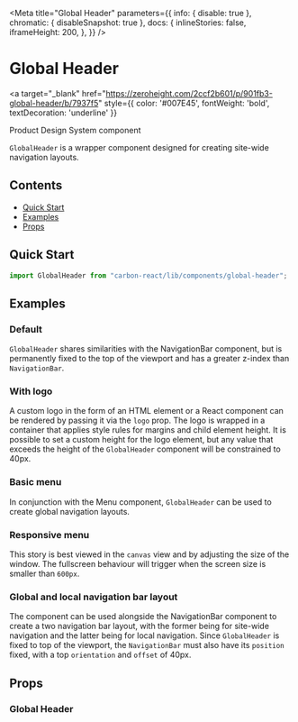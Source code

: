 


<Meta
  title="Global Header"
  parameters={{
    info: { disable: true },
    chromatic: { disableSnapshot: true },
    docs: {
      inlineStories: false,
      iframeHeight: 200,
    },
  }}
/>

# Global Header

<a
  target="_blank"
  href="https://zeroheight.com/2ccf2b601/p/901fb3-global-header/b/7937f5"
  style={{ color: '#007E45', fontWeight: 'bold', textDecoration: 'underline' }}
>
  Product Design System component 
</a>

`GlobalHeader` is a wrapper component designed for creating site-wide navigation layouts.

## Contents

- [Quick Start](#quick-start)
- [Examples](#examples)
- [Props](#props)

## Quick Start

```javascript
import GlobalHeader from "carbon-react/lib/components/global-header";
```

## Examples

### Default

`GlobalHeader` shares similarities with the <LinkTo kind="Navigation Bar" story="default">NavigationBar component</LinkTo>, but is permanently fixed to the top of the viewport and has a greater z-index than `NavigationBar`.

<Canvas>
  <Story name="default" story={stories.Default} />
</Canvas>

### With logo

A custom logo in the form of an HTML element or a React component can be rendered by passing it via the `logo` prop. The logo is wrapped in a container that applies style rules for margins and child element height. It is possible to set a custom height for the logo element, but any value that exceeds the height of the `GlobalHeader` component will be constrained to 40px.

<Canvas>
  <Story name="with logo" story={stories.WithLogo} />
</Canvas>

### Basic menu

In conjunction with the <LinkTo kind="Menu" story="default">Menu component</LinkTo>, `GlobalHeader` can be used to create global navigation layouts.

<Canvas>
  <Story name="basic menu" story={stories.BasicMenu} />
</Canvas>

### Responsive menu

This story is best viewed in the `canvas` view and by adjusting the size of the window. The fullscreen behaviour will trigger when the screen size is smaller than `600px`.

<Canvas>
  <Story name="responsive menu" story={stories.ResponsiveMenu} />
</Canvas>

### Global and local navigation bar layout

The component can be used alongside the <LinkTo kind='Navigation Bar' story="default">NavigationBar component</LinkTo> to create a two navigation bar layout, with the former being for site-wide navigation and the latter being for local navigation. Since `GlobalHeader` is fixed to top of the viewport, the `NavigationBar` must also have its `position` fixed, with a top `orientation` and `offset` of 40px.

<Canvas>
  <Story
    name="global and local navigation bar layout"
    story={stories.GlobalLocalNavBarLayout}
  />
</Canvas>

## Props

### Global Header

<StyledSystemProps of={GlobalHeader} noHeader padding flexBox />
